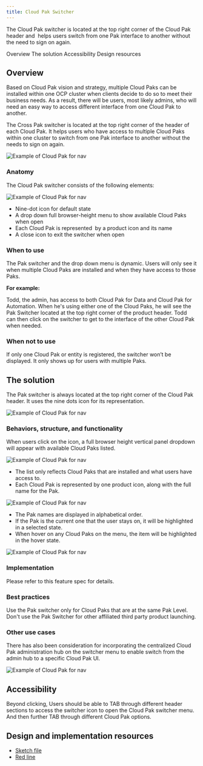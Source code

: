 ```yaml
---
title: Cloud Pak Switcher
---
```


<PageDescription>

The Cloud Pak switcher is located at the top right corner of the Cloud Pak header and  helps users switch from one Pak interface to another without the need to sign on again.

</PageDescription>

<AnchorLinks>
  <AnchorLink>Overview</AnchorLink>
  <AnchorLink>The solution</AnchorLink>
  <AnchorLink>Accessibility</AnchorLink>
  <AnchorLink>Design resources</AnchorLink>
</AnchorLinks>

## Overview

Based on Cloud Pak vision and strategy, multiple Cloud Paks can be installed within one OCP cluster when clients decide to do so to meet their business needs. As a result, there will be users, most likely admins, who will need an easy way to access different interface from one Cloud Pak to another.

The Cross Pak switcher is located at the top right corner of the header of each Cloud Pak. It helps users who have access to multiple Cloud Paks within one cluster to switch from one Pak interface to another without the needs to sign on again.

![Example of Cloud Pak for nav](images/Cloudpakheader.png)

### Anatomy

The Cloud Pak switcher consists of the following elements:

![Example of Cloud Pak for nav](images/Cloudpakswitcher.png)

- Nine-dot icon for default state
- A drop down full browser-height menu to show available Cloud Paks when open
- Each Cloud Pak is represented  by a product icon and its name
- A close icon to exit the switcher when open

### When to use

The Pak switcher and the drop down menu is dynamic. Users will only see it when multiple Cloud Paks are installed and when they have access to those Paks. 

**For example:**

Todd, the admin, has access to both Cloud Pak for Data and Cloud Pak for Automation. When he's using either one of the Cloud Paks, he will see the Pak Switcher located at the top right corner of the product header. Todd can then click on the switcher to get to the interface of the other Cloud Pak when needed.

### When not to use 

If only one Cloud Pak or entity is registered, the switcher won’t be displayed. It only shows up for users with multiple Paks.

## The solution

The Pak switcher is always located at the top right corner of the Cloud Pak header. It uses the nine dots icon for its representation.

![Example of Cloud Pak for nav](images/Switcher.png)

### Behaviors, structure, and functionality

When users click on the icon, a full browser height vertical panel dropdown will appear with available Cloud Paks listed.

![Example of Cloud Pak for nav](images/Dropdown.png)

- The list only reflects Cloud Paks that are installed and what users have access to.
- Each Cloud Pak is represented by one product icon, along with the full name for the Pak.

![Example of Cloud Pak for nav](images/Specs.png)

- The Pak names are displayed in alphabetical order.
- If the Pak is the current one that the user stays on, it will be highlighted in a selected state.
- When hover on any Cloud Paks on the menu, the item will be highlighted in the hover state.

![Example of Cloud Pak for nav](images/Specs2.png)

### Implementation 

Please refer to this feature spec for details.

### Best practices

Use the Pak switcher only for Cloud Paks that are at the same Pak Level. Don't use the Pak Switcher for other affiliated third party product launching.

### Other use cases

There has also been consideration for incorporating the centralized Cloud Pak administration hub on the switcher menu to enable switch from the admin hub to a specific Cloud Pak UI.

![Example of Cloud Pak for nav](images/Navigation.png)

## Accessibility

Beyond clicking, Users should be able to TAB through different header sections to access the switcher icon to open the Cloud Pak switcher menu. And then further TAB through different Cloud Pak options.

## Design and implementation resources
- <a href="/Switcher-HiFI-Redlines.sketch" download>Sketch file</a> 
- <a href="/Switcher-Redlines.png" download>Red line</a> 

